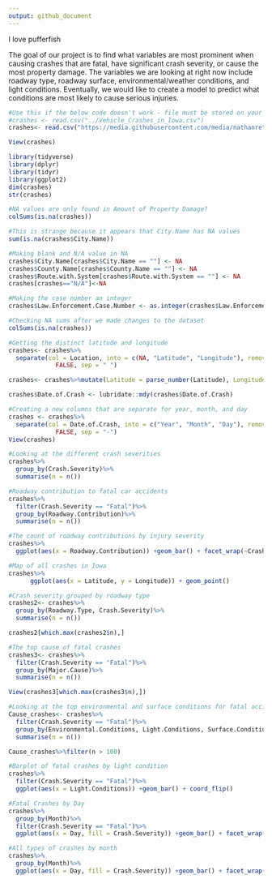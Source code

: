 ```yaml
---
output: github_document
---
```


I love pufferfish

The goal of our project is to find what variables are most prominent when causing crashes that are fatal, have significant crash severity, or cause the most property damage. The variables we are looking at right now include roadway type, roadway surface, environmental/weather conditions, and light conditions. Eventually, we would like to create a model to predict what conditions are most likely to cause serious injuries.

```r
#Use this if the below code doesn't work - file must be stored on your device.
#crashes <- read.csv("../Vehicle_Crashes_in_Iowa.csv")
crashes<- read.csv("https://media.githubusercontent.com/media/nathanrethwisch/Team-Pufferfish/main/Vehicle_Crashes_in_Iowa.csv")

View(crashes)
```

```r
library(tidyverse)
library(dplyr)
library(tidyr)
library(ggplot2)
dim(crashes)
str(crashes)

#NA values are only found in Amount of Property Damage?
colSums(is.na(crashes))

#This is strange because it appears that City.Name has NA values
sum(is.na(crashes$City.Name))

#Making blank and N/A value in NA
crashes$City.Name[crashes$City.Name == ""] <- NA
crashes$County.Name[crashes$County.Name == ""] <- NA
crashes$Route.with.System[crashes$Route.with.System == ""] <- NA
crashes[crashes=="N/A"]<-NA

#Making the case number an integer
crashes$Law.Enforcement.Case.Number <- as.integer(crashes$Law.Enforcement.Case.Number)

#Checking NA sums after we made changes to the dataset
colSums(is.na(crashes))
```

```r
#Getting the distinct latitude and longitude
crashes<- crashes%>%
  separate(col = Location, into = c(NA, "Latitude", "Longitude"), remove =
             FALSE, sep = " ")

crashes<- crashes%>%mutate(Latitude = parse_number(Latitude), Longitude = parse_number(Longitude))
```

```r
crashes$Date.of.Crash <- lubridate::mdy(crashes$Date.of.Crash)

#Creating a new columns that are separate for year, month, and day
crashes <- crashes%>%
  separate(col = Date.of.Crash, into = c("Year", "Month", "Day"), remove =
             FALSE, sep = "-")
View(crashes)
```

```r
#Looking at the different crash severities
crashes%>%
  group_by(Crash.Severity)%>%
  summarise(n = n())
```

```r
#Roadway contribution to fatal car accidents
crashes%>%
  filter(Crash.Severity == "Fatal")%>%
  group_by(Roadway.Contribution)%>%
  summarise(n = n())
```

```r
#The count of roadway contributions by injury severity
crashes%>%
  ggplot(aes(x = Roadway.Contribution)) +geom_bar() + facet_wrap(~Crash.Severity)+coord_flip()
```

```r
#Map of all crashes in Iowa
crashes%>%
      ggplot(aes(x = Latitude, y = Longitude)) + geom_point()
```

```r
#Crash severity grouped by roadway type
crashes2<- crashes%>%
  group_by(Roadway.Type, Crash.Severity)%>%
  summarise(n = n())

crashes2[which.max(crashes2$n),]

```

```r
#The top cause of fatal crashes
crashes3<- crashes%>%
  filter(Crash.Severity == "Fatal")%>%
  group_by(Major.Cause)%>%
  summarise(n = n())

View(crashes3[which.max(crashes3$n),])
```

```r
#Looking at the top environmental and surface conditions for fatal accidents
Cause_crashes<- crashes%>%
  filter(Crash.Severity == "Fatal")%>%
  group_by(Environmental.Conditions, Light.Conditions, Surface.Conditions, Weather.Conditions)%>%
  summarise(n = n())

Cause_crashes%>%filter(n > 100)
```

```r
#Barplot of fatal crashes by light condition
crashes%>%
  filter(Crash.Severity == "Fatal")%>%
  ggplot(aes(x = Light.Conditions)) +geom_bar() + coord_flip()
```

```r
#Fatal Crashes by Day
crashes%>%
  group_by(Month)%>%
  filter(Crash.Severity == "Fatal")%>%
  ggplot(aes(x = Day, fill = Crash.Severity)) +geom_bar() + facet_wrap(~Month) + coord_flip()
```

```r
#All types of crashes by month
crashes%>%
  group_by(Month)%>%
  ggplot(aes(x = Day, fill = Crash.Severity)) +geom_bar() + facet_wrap(~Month)
```
